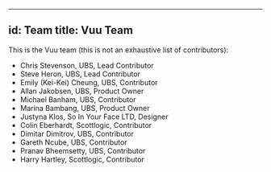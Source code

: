 
---
id: Team
title: Vuu Team
---

This is the Vuu team (this is not an exhaustive list of contributors):
- Chris Stevenson, UBS, Lead Contributor
- Steve Heron, UBS, Lead Contributor
- Emily (Kei-Kei) Cheung, UBS, Contributor
- Allan Jakobsen, UBS, Product Owner
- Michael Banham, UBS, Contributor
- Marina Bambang, UBS, Product Owner
- Justyna Klos, So In Your Face LTD, Designer
- Colin Eberhardt, Scottlogic, Contributor
- Dimitar Dimitrov, UBS, Contributor
- Gareth Ncube, UBS, Contributor
- Pranav Bheemsetty, UBS, Contributor
- Harry Hartley, Scottlogic, Contributor
